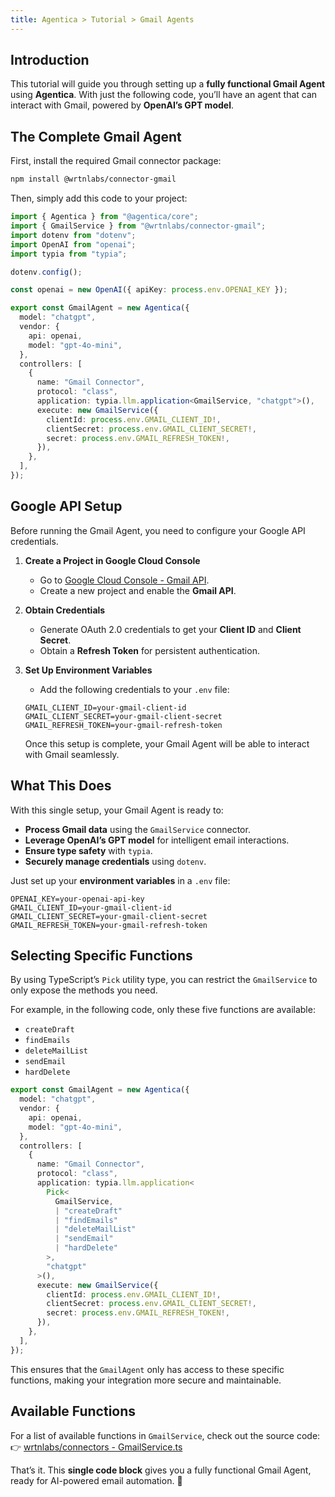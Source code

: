 ```yaml
---
title: Agentica > Tutorial > Gmail Agents  
---
```


## Introduction  

This tutorial will guide you through setting up a **fully functional Gmail Agent** using **Agentica**. With just the following code, you’ll have an agent that can interact with Gmail, powered by **OpenAI’s GPT model**.  

## The Complete Gmail Agent  

First, install the required Gmail connector package:  

```bash
npm install @wrtnlabs/connector-gmail
```  

Then, simply add this code to your project:  

```typescript
import { Agentica } from "@agentica/core";
import { GmailService } from "@wrtnlabs/connector-gmail";
import dotenv from "dotenv";
import OpenAI from "openai";
import typia from "typia";

dotenv.config();

const openai = new OpenAI({ apiKey: process.env.OPENAI_KEY });

export const GmailAgent = new Agentica({
  model: "chatgpt",
  vendor: {
    api: openai,
    model: "gpt-4o-mini",
  },
  controllers: [
    {
      name: "Gmail Connector",
      protocol: "class",
      application: typia.llm.application<GmailService, "chatgpt">(),
      execute: new GmailService({
        clientId: process.env.GMAIL_CLIENT_ID!,
        clientSecret: process.env.GMAIL_CLIENT_SECRET!,
        secret: process.env.GMAIL_REFRESH_TOKEN!,
      }),
    },
  ],
});
```  

## Google API Setup  

Before running the Gmail Agent, you need to configure your Google API credentials.  

1. **Create a Project in Google Cloud Console**  
   - Go to [Google Cloud Console - Gmail API](https://console.cloud.google.com/marketplace/product/google/gmail.googleapis.com).  
   - Create a new project and enable the **Gmail API**.  

2. **Obtain Credentials**  
   - Generate OAuth 2.0 credentials to get your **Client ID** and **Client Secret**.  
   - Obtain a **Refresh Token** for persistent authentication.  

3. **Set Up Environment Variables**  
   - Add the following credentials to your `.env` file:  

   ```env
   GMAIL_CLIENT_ID=your-gmail-client-id  
   GMAIL_CLIENT_SECRET=your-gmail-client-secret  
   GMAIL_REFRESH_TOKEN=your-gmail-refresh-token  
   ```

   Once this setup is complete, your Gmail Agent will be able to interact with Gmail seamlessly.

## What This Does  

With this single setup, your Gmail Agent is ready to:  

- **Process Gmail data** using the `GmailService` connector.  
- **Leverage OpenAI’s GPT model** for intelligent email interactions.  
- **Ensure type safety** with `typia`.  
- **Securely manage credentials** using `dotenv`.  

Just set up your **environment variables** in a `.env` file:  

```env
OPENAI_KEY=your-openai-api-key
GMAIL_CLIENT_ID=your-gmail-client-id
GMAIL_CLIENT_SECRET=your-gmail-client-secret
GMAIL_REFRESH_TOKEN=your-gmail-refresh-token
```  

## Selecting Specific Functions  

By using TypeScript’s `Pick` utility type, you can restrict the `GmailService` to only expose the methods you need.  

For example, in the following code, only these five functions are available:  

- `createDraft`
- `findEmails`
- `deleteMailList`
- `sendEmail`
- `hardDelete`

```typescript
export const GmailAgent = new Agentica({
  model: "chatgpt",
  vendor: {
    api: openai,
    model: "gpt-4o-mini",
  },
  controllers: [
    {
      name: "Gmail Connector",
      protocol: "class",
      application: typia.llm.application<
        Pick<
          GmailService,
          | "createDraft"
          | "findEmails"
          | "deleteMailList"
          | "sendEmail"
          | "hardDelete"
        >,
        "chatgpt"
      >(),
      execute: new GmailService({
        clientId: process.env.GMAIL_CLIENT_ID!,
        clientSecret: process.env.GMAIL_CLIENT_SECRET!,
        secret: process.env.GMAIL_REFRESH_TOKEN!,
      }),
    },
  ],
});
```

This ensures that the `GmailAgent` only has access to these specific functions, making your integration more secure and maintainable.


## Available Functions  

For a list of available functions in `GmailService`, check out the source code:  
👉 [wrtnlabs/connectors - GmailService.ts](https://github.com/wrtnlabs/connectors/blob/main/packages/gmail/src/gmail/GmailService.ts)  

That’s it. This **single code block** gives you a fully functional Gmail Agent, ready for AI-powered email automation. 🚀